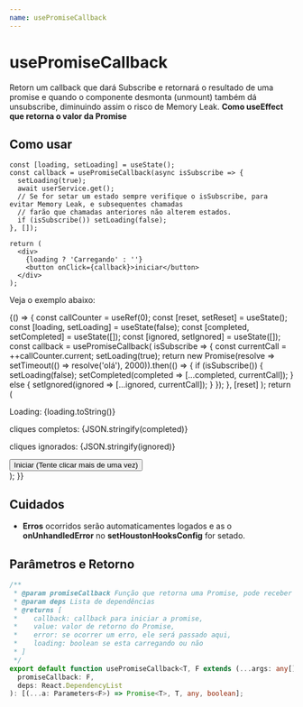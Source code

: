```yaml
---
name: usePromiseCallback
---
```






# usePromiseCallback

Retorn um callback que dará Subscribe e retornará o resultado de uma promise e quando o componente desmonta (unmount) também dá
unsubscribe, diminuindo assim o risco de Memory Leak. **Como useEffect que retorna o valor da Promise**

## Como usar

```tsx
const [loading, setLoading] = useState();
const callback = usePromiseCallback(async isSubscribe => {
  setLoading(true);
  await userService.get();
  // Se for setar um estado sempre verifique o isSubscribe, para evitar Memory Leak, e subsequentes chamadas
  // farão que chamadas anteriores não alterem estados.
  if (isSubscribe()) setLoading(false);
}, []);

return (
  <div>
    {loading ? 'Carregando' : ''}
    <button onClick={callback}>iniciar</button>
  </div>
);
```

Veja o exemplo abaixo:

<Playground>
  {() => {
    const callCounter = useRef(0);
    const [reset, setReset] = useState();
    const [loading, setLoading] = useState(false);
    const [completed, setCompleted] = useState([]);
    const [ignored, setIgnored] = useState([]);
    const callback = usePromiseCallback(
      isSubscribe => {
        const currentCall = ++callCounter.current;
        setLoading(true);
        return new Promise(resolve => setTimeout(() => resolve('olá'), 2000)).then(() => {
          if (isSubscribe()) {
            setLoading(false);
            setCompleted(completed => [...completed, currentCall]);
          } else {
            setIgnored(ignored => [...ignored, currentCall]);
          }
        });
      },
      [reset]
    );
    return (
      <div>
        <p>Loading: {loading.toString()}</p>
        <p>cliques completos: {JSON.stringify(completed)}</p>
        <p>cliques ignorados: {JSON.stringify(ignored)}</p>
        <Button onClick={callback}>Iniciar (Tente clicar mais de uma vez)</Button>
      </div>
    );
  }}
</Playground>

## Cuidados

- **Erros** ocorridos serão automaticamentes logados e as o **onUnhandledError** no **setHoustonHooksConfig**
  for setado.

## Parâmetros e Retorno

```ts
/**
 * @param promiseCallback Função que retorna uma Promise, pode receber parametros
 * @param deps Lista de dependências
 * @returns [
 *    callback: callback para iniciar a promise,
 *    value: valor de retorno do Promise,
 *    error: se ocorrer um erro, ele será passado aqui,
 *    loading: boolean se esta carregando ou não
 * ]
 */
export default function usePromiseCallback<T, F extends (...args: any[]) => Promise<T>>(
  promiseCallback: F,
  deps: React.DependencyList
): [(...a: Parameters<F>) => Promise<T>, T, any, boolean];
```
